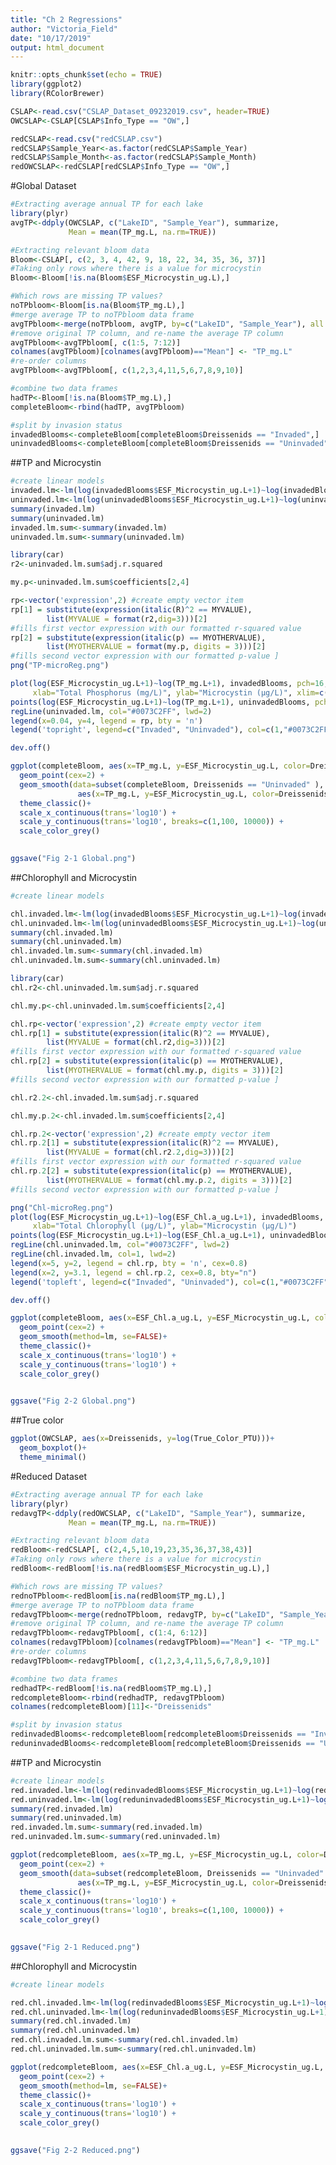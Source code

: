```yaml
---
title: "Ch 2 Regressions"
author: "Victoria_Field"
date: "10/17/2019"
output: html_document
---
```


```r
knitr::opts_chunk$set(echo = TRUE)
library(ggplot2)
library(RColorBrewer)
```

```r
CSLAP<-read.csv("CSLAP_Dataset_09232019.csv", header=TRUE)
OWCSLAP<-CSLAP[CSLAP$Info_Type == "OW",]

redCSLAP<-read.csv("redCSLAP.csv")
redCSLAP$Sample_Year<-as.factor(redCSLAP$Sample_Year)
redCSLAP$Sample_Month<-as.factor(redCSLAP$Sample_Month)
redOWCSLAP<-redCSLAP[redCSLAP$Info_Type == "OW",]
```

#Global Dataset
```r
#Extracting average annual TP for each lake 
library(plyr)
avgTP<-ddply(OWCSLAP, c("LakeID", "Sample_Year"), summarize, 
             Mean = mean(TP_mg.L, na.rm=TRUE))
```

```r
#Extracting relevant bloom data 
Bloom<-CSLAP[, c(2, 3, 4, 42, 9, 18, 22, 34, 35, 36, 37)]
#Taking only rows where there is a value for microcystin
Bloom<-Bloom[!is.na(Bloom$ESF_Microcystin_ug.L),]
```

```r
#Which rows are missing TP values? 
noTPbloom<-Bloom[is.na(Bloom$TP_mg.L),]
#merge average TP to noTPbloom data frame 
avgTPbloom<-merge(noTPbloom, avgTP, by=c("LakeID", "Sample_Year"), all.x=TRUE, all.y=FALSE)
#remove original TP column, and re-name the average TP column 
avgTPbloom<-avgTPbloom[, c(1:5, 7:12)]
colnames(avgTPbloom)[colnames(avgTPbloom)=="Mean"] <- "TP_mg.L"
#re-order columns 
avgTPbloom<-avgTPbloom[, c(1,2,3,4,11,5,6,7,8,9,10)]
```

```r
#combine two data frames
hadTP<-Bloom[!is.na(Bloom$TP_mg.L),]
completeBloom<-rbind(hadTP, avgTPbloom)
```

```r
#split by invasion status 
invadedBlooms<-completeBloom[completeBloom$Dreissenids == "Invaded",]
uninvadedBlooms<-completeBloom[completeBloom$Dreissenids == "Uninvaded",]
```

##TP and Microcystin
```r
#create linear models 
invaded.lm<-lm(log(invadedBlooms$ESF_Microcystin_ug.L+1)~log(invadedBlooms$TP_mg.L+1))
uninvaded.lm<-lm(log(uninvadedBlooms$ESF_Microcystin_ug.L+1)~log(uninvadedBlooms$TP_mg.L+1))
summary(invaded.lm)
summary(uninvaded.lm)
invaded.lm.sum<-summary(invaded.lm)
uninvaded.lm.sum<-summary(uninvaded.lm)
```

```r
library(car) 
r2<-uninvaded.lm.sum$adj.r.squared 

my.p<-uninvaded.lm.sum$coefficients[2,4]

rp<-vector('expression',2) #create empty vector item 
rp[1] = substitute(expression(italic(R)^2 == MYVALUE), 
		list(MYVALUE = format(r2,dig=3)))[2] 
#fills first vector expression with our formatted r-squared value
rp[2] = substitute(expression(italic(p) == MYOTHERVALUE), 
		list(MYOTHERVALUE = format(my.p, digits = 3)))[2] 
#fills second vector expression with our formatted p-value ]
png("TP-microReg.png")

plot(log(ESF_Microcystin_ug.L+1)~log(TP_mg.L+1), invadedBlooms, pch=16, col=1,   
     xlab="Total Phosphorus (mg/L)", ylab="Microcystin (μg/L)", xlim=c(0.0, 0.055))
points(log(ESF_Microcystin_ug.L+1)~log(TP_mg.L+1), uninvadedBlooms, pch=19, col="#0073C2FF")
regLine(uninvaded.lm, col="#0073C2FF", lwd=2)
legend(x=0.04, y=4, legend = rp, bty = 'n')
legend('topright', legend=c("Invaded", "Uninvaded"), col=c(1,"#0073C2FF"), pch=c(16, 19))

dev.off()
```

```r
ggplot(completeBloom, aes(x=TP_mg.L, y=ESF_Microcystin_ug.L, color=Dreissenids, shape=Dreissenids)) +
  geom_point(cex=2) + 
  geom_smooth(data=subset(completeBloom, Dreissenids == "Uninvaded" ),
               aes(x=TP_mg.L, y=ESF_Microcystin_ug.L, color=Dreissenids), method=lm, se=FALSE)+
  theme_classic()+ 
  scale_x_continuous(trans='log10') +
  scale_y_continuous(trans='log10', breaks=c(1,100, 10000)) + 
  scale_color_grey()
  

ggsave("Fig 2-1 Global.png")
```

##Chlorophyll and Microcystin 
```r
#create linear models

chl.invaded.lm<-lm(log(invadedBlooms$ESF_Microcystin_ug.L+1)~log(invadedBlooms$ESF_Chl.a_ug.L+1))
chl.uninvaded.lm<-lm(log(uninvadedBlooms$ESF_Microcystin_ug.L+1)~log(uninvadedBlooms$ESF_Chl.a_ug.L+1))
summary(chl.invaded.lm)
summary(chl.uninvaded.lm)
chl.invaded.lm.sum<-summary(chl.invaded.lm)
chl.uninvaded.lm.sum<-summary(chl.uninvaded.lm)
```

```r
library(car) 
chl.r2<-chl.uninvaded.lm.sum$adj.r.squared 

chl.my.p<-chl.uninvaded.lm.sum$coefficients[2,4]

chl.rp<-vector('expression',2) #create empty vector item 
chl.rp[1] = substitute(expression(italic(R)^2 == MYVALUE), 
		list(MYVALUE = format(chl.r2,dig=3)))[2] 
#fills first vector expression with our formatted r-squared value
chl.rp[2] = substitute(expression(italic(p) == MYOTHERVALUE), 
		list(MYOTHERVALUE = format(chl.my.p, digits = 3)))[2] 
#fills second vector expression with our formatted p-value ]

chl.r2.2<-chl.invaded.lm.sum$adj.r.squared 

chl.my.p.2<-chl.invaded.lm.sum$coefficients[2,4]

chl.rp.2<-vector('expression',2) #create empty vector item 
chl.rp.2[1] = substitute(expression(italic(R)^2 == MYVALUE), 
		list(MYVALUE = format(chl.r2.2,dig=3)))[2] 
#fills first vector expression with our formatted r-squared value
chl.rp.2[2] = substitute(expression(italic(p) == MYOTHERVALUE), 
		list(MYOTHERVALUE = format(chl.my.p.2, digits = 3)))[2] 
#fills second vector expression with our formatted p-value ]

png("Chl-microReg.png")
plot(log(ESF_Microcystin_ug.L+1)~log(ESF_Chl.a_ug.L+1), invadedBlooms, pch=16, col=1,   
     xlab="Total Chlorophyll (μg/L)", ylab="Microcystin (μg/L)")
points(log(ESF_Microcystin_ug.L+1)~log(ESF_Chl.a_ug.L+1), uninvadedBlooms, pch=19, col="#0073C2FF")
regLine(chl.uninvaded.lm, col="#0073C2FF", lwd=2)
regLine(chl.invaded.lm, col=1, lwd=2)
legend(x=5, y=2, legend = chl.rp, bty = 'n', cex=0.8)
legend(x=2, y=3.1, legend = chl.rp.2, cex=0.8, bty="n")
legend('topleft', legend=c("Invaded", "Uninvaded"), col=c(1,"#0073C2FF"), pch=c(16, 19))

dev.off()

```

```r
ggplot(completeBloom, aes(x=ESF_Chl.a_ug.L, y=ESF_Microcystin_ug.L, color=Dreissenids, shape=Dreissenids)) +
  geom_point(cex=2) + 
  geom_smooth(method=lm, se=FALSE)+
  theme_classic()+ 
  scale_x_continuous(trans='log10') +
  scale_y_continuous(trans='log10') + 
  scale_color_grey()
  

ggsave("Fig 2-2 Global.png")
```

##True color 
```r
ggplot(OWCSLAP, aes(x=Dreissenids, y=log(True_Color_PTU)))+
  geom_boxplot()+
  theme_minimal() 
```

#Reduced Dataset
```r
#Extracting average annual TP for each lake 
library(plyr)
redavgTP<-ddply(redOWCSLAP, c("LakeID", "Sample_Year"), summarize, 
             Mean = mean(TP_mg.L, na.rm=TRUE))
```

```r
#Extracting relevant bloom data 
redBloom<-redCSLAP[, c(2,4,5,10,19,23,35,36,37,38,43)]
#Taking only rows where there is a value for microcystin
redBloom<-redBloom[!is.na(redBloom$ESF_Microcystin_ug.L),]
```

```r
#Which rows are missing TP values? 
rednoTPbloom<-redBloom[is.na(redBloom$TP_mg.L),]
#merge average TP to noTPbloom data frame 
redavgTPbloom<-merge(rednoTPbloom, redavgTP, by=c("LakeID", "Sample_Year"), all.x=TRUE, all.y=FALSE)
#remove original TP column, and re-name the average TP column 
redavgTPbloom<-redavgTPbloom[, c(1:4, 6:12)]
colnames(redavgTPbloom)[colnames(redavgTPbloom)=="Mean"] <- "TP_mg.L"
#re-order columns 
redavgTPbloom<-redavgTPbloom[, c(1,2,3,4,11,5,6,7,8,9,10)]
```

```r
#combine two data frames
redhadTP<-redBloom[!is.na(redBloom$TP_mg.L),]
redcompleteBloom<-rbind(redhadTP, redavgTPbloom)
colnames(redcompleteBloom)[11]<-"Dreissenids"
```

```r
#split by invasion status 
redinvadedBlooms<-redcompleteBloom[redcompleteBloom$Dreissenids == "Invaded",]
reduninvadedBlooms<-redcompleteBloom[redcompleteBloom$Dreissenids == "Uninvaded",]
```

##TP and Microcystin
```r
#create linear models 
red.invaded.lm<-lm(log(redinvadedBlooms$ESF_Microcystin_ug.L+1)~log(redinvadedBlooms$TP_mg.L+1))
red.uninvaded.lm<-lm(log(reduninvadedBlooms$ESF_Microcystin_ug.L+1)~log(reduninvadedBlooms$TP_mg.L+1))
summary(red.invaded.lm)
summary(red.uninvaded.lm)
red.invaded.lm.sum<-summary(red.invaded.lm)
red.uninvaded.lm.sum<-summary(red.uninvaded.lm)
```


```r
ggplot(redcompleteBloom, aes(x=TP_mg.L, y=ESF_Microcystin_ug.L, color=Dreissenids, shape=Dreissenids)) +
  geom_point(cex=2) + 
  geom_smooth(data=subset(redcompleteBloom, Dreissenids == "Uninvaded" ),
               aes(x=TP_mg.L, y=ESF_Microcystin_ug.L, color=Dreissenids), method=lm, se=FALSE)+
  theme_classic()+ 
  scale_x_continuous(trans='log10') +
  scale_y_continuous(trans='log10', breaks=c(1,100, 10000)) + 
  scale_color_grey()
  

ggsave("Fig 2-1 Reduced.png")
```

##Chlorophyll and Microcystin 
```r
#create linear models

red.chl.invaded.lm<-lm(log(redinvadedBlooms$ESF_Microcystin_ug.L+1)~log(redinvadedBlooms$ESF_Chl.a_ug.L+1))
red.chl.uninvaded.lm<-lm(log(reduninvadedBlooms$ESF_Microcystin_ug.L+1)~log(reduninvadedBlooms$ESF_Chl.a_ug.L+1))
summary(red.chl.invaded.lm)
summary(red.chl.uninvaded.lm)
red.chl.invaded.lm.sum<-summary(red.chl.invaded.lm)
red.chl.uninvaded.lm.sum<-summary(red.chl.uninvaded.lm)
```



```r
ggplot(redcompleteBloom, aes(x=ESF_Chl.a_ug.L, y=ESF_Microcystin_ug.L, color=Dreissenids, shape=Dreissenids)) +
  geom_point(cex=2) + 
  geom_smooth(method=lm, se=FALSE)+
  theme_classic()+ 
  scale_x_continuous(trans='log10') +
  scale_y_continuous(trans='log10') + 
  scale_color_grey()
  

ggsave("Fig 2-2 Reduced.png")
```